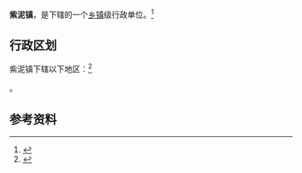 {{中国乡级行政区|35/06/81/110/000}}

'''紫泥镇'''，是{{PRC admin/fullname|35/06/81/110/000|3}}下辖的一个[[乡镇|乡镇]]级行政单位。<ref>{{PRC admin/ref sgc|{{PRC admin/parent|35/06/81/110/000}}}}</ref>

== 行政区划 ==

紫泥镇下辖以下地区：<ref>{{PRC admin/ref sgc|35/06/81/110/000}}</ref>

{{PRC admin/children|35/06/81/110/000}}。

== 参考资料 ==

{{reflist}}

{{行政区划小作品}}
{{PRC admin/navcat|35/06/81/110/000}}